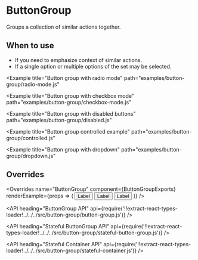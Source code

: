 <!--
Copyright (c) 2018-2019 Uber Technologies, Inc.

This source code is licensed under the MIT license found in the
LICENSE file in the root directory of this source tree.
-->





# ButtonGroup

Groups a collection of similar actions together.

## When to use

- If you need to emphasize context of similar actions.
- If a single option or multiple options of the set may be selected.

<Example title="Button group basic usage" path="examples/button-group/basic.js">
  <Basic />
</Example>

<Example
  title="Button group with radio mode"
  path="examples/button-group/radio-mode.js"
>
  <RadioMode />
</Example>

<Example
  title="Button group with checkbox mode"
  path="examples/button-group/checkbox-mode.js"
>
  <CheckboxMode />
</Example>

<Example
  title="Button group with disabled buttons"
  path="examples/button-group/disabled.js"
>
  <Disabled />
</Example>

<Example
  title="Button group controlled example"
  path="examples/button-group/controlled.js"
>
  <Controlled />
</Example>

<Example
  title="Button group with dropdown"
  path="examples/button-group/dropdown.js"
>
  <Dropdown />
</Example>

## Overrides

<Overrides
  name="ButtonGroup"
  component={ButtonGroupExports}
  renderExample={props => (
    <ButtonGroup overrides={props.overrides}>
      <Button>Label</Button>
      <Button>Label</Button>
      <Button>Label</Button>
    </ButtonGroup>
  )}
/>

<API
  heading="ButtonGroup API"
  api={require('!!extract-react-types-loader!../../../src/button-group/button-group.js')}
/>

<API
  heading="Stateful ButtonGroup API"
  api={require('!!extract-react-types-loader!../../../src/button-group/stateful-button-group.js')}
/>

<API
  heading="Stateful Container API"
  api={require('!!extract-react-types-loader!../../../src/button-group/stateful-container.js')}
/>
